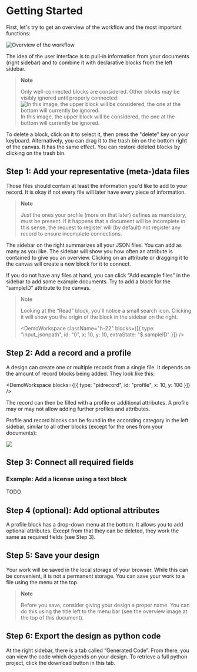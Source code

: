 
# Getting Started

First, let's try to get an overview of the workflow and the most important functions:

![Overview of the workflow](./img/getting-started/overview.drawio.png)

The idea of the user interface is to pull-in information from your documents (right sidebar) and to combine it with declarative blocks from the left sidebar.

> **Note**
>
> Only well-connected blocks are considered. Other blocks may be visibly ignored until properly connected:
> ![In this image, the upper block will be considered, the one at the bottom will currently be ignored.](./img/getting-started/ignored-blocks.png)
> In this image, the upper block will be considered, the one at the bottom will currently be ignored.

To delete a block, click on it to select it, then press the "delete" key on your keyboard.
Alternatively, you can drag it to the trash bin on the bottom right of the canvas.
It has the same effect.
You can restore deleted blocks by clicking on the trash bin.

## Step 1: Add your representative (meta-)data files

Those files should contain at least the information you'd like to add to your record.
It is okay if not every file will later have every piece of information.

> **Note**
>
> Just the ones your profile (more on that later) defines as mandatory, must be present.
> If it happens that a document will be incomplete in this sense, the request to register will (by default) not register any record to ensure incomplete connections.

The sidebar on the right summarizes all your JSON files.
You can add as many as you like.
The sidebar will show you how often an attribute is contained to give you an overview.
Clicking on an attribute or dragging it to the canvas will create a new block for it to connect.

If you do not have any files at hand, you can click “Add example files” in the sidebar to add some example documents.
Try to add a block for the “sampleID” attribute to the canvas.

> Note
>
> Looking at the “Read” block, you'll notice a small search icon.
> Clicking it will show you the origin of the block in the sidebar on the right.
>
> <DemoWorkspace className="h-22" blocks={[{ type: "input_jsonpath", id: "0", x: 10, y: 10, extraState: "$.sampleID" }]} />

## Step 2: Add a record and a profile

A design can create one or multiple records from a single file.
It depends on the amount of record blocks being added.
They look like this:

<DemoWorkspace blocks={[{ type: "pidrecord", id: "profile", x: 10, y: 100 }]} />

The record can then be filled with a profile or additional attributes.
A profile may or may not allow adding further profiles and attributes.

Profile and record blocks can be found in the according category in the left sidebar,
similar to all other blocks (except for the ones from your documents):

![](./img/getting-started/select-record-and-profile.png)

## Step 3: Connect all required fields

### Example: Add a license using a text block

TODO

## Step 4 (optional): Add optional attributes

A profile block has a drop-down menu at the bottom.
It allows you to add optional attributes.
Except from that they can be deleted, they work the same as required fields (see Step 3).

## Step 5: Save your design

Your work will be saved in the local storage of your browser.
While this can be convenient, it is not a permanent storage.
You can save your work to a file using the menu at the top.

> **Note**
>
> Before you save, consider giving your design a proper name.
> You can do this using the title left to the menu bar (see the overview image at the top of this document).

## Step 6: Export the design as python code

At the right sidebar, there is a tab called “Generated Code”.
From there, you can view the code which depends on your design.
To retrieve a full python project, click the download button in this tab.

